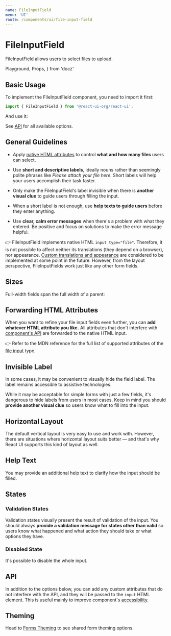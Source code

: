 ```yaml
---
name: FileInputField
menu: 'UI'
route: /components/ui/file-input-field
---
```


# FileInputField

FileInputField allows users to select files to upload.

  Playground,
  Props,
} from 'docz'

## Basic Usage

To implement the FileInputField component, you need to import it first:

```js
import { FileInputField } from '@react-ui-org/react-ui';
```

And use it:

<Playground>
  <FileInputField label="Attachment" />
</Playground>

See [API](#api) for all available options.

## General Guidelines

- Apply [native HTML attributes](#forwarding-html-attributes) to control **what
  and how many files** users can select.

- Use **short and descriptive labels**, ideally nouns rather than seemingly
  polite phrases like _Please attach your file here_. Short labels will help
  your users accomplish their task faster.

- Only make the FileInputField's label invisible when there is **another visual
  clue** to guide users through filling the input.

- When a short label is not enough, use **help texts to guide users** before
  they enter anything.

- Use **clear, calm error messages** when there's a problem with what they
  entered. Be positive and focus on solutions to make the error message helpful.

👉 FileInputField implements native HTML `input type="file"`. Therefore, it is
not possible to affect neither its translations (they depend on a browser), nor
appearance.
[Custom translations and appearance](https://github.com/react-ui-org/react-ui/issues/244)
are considered to be implemented at some point in the future. However, from the
layout perspective, FileInputFields work just like any other form fields.

## Sizes

Full-width fields span the full width of a parent:

<Playground>
  <FileInputField
    fullWidth
    label="First name"
  />
</Playground>

## Forwarding HTML Attributes

When you want to refine your file input fields even further, you
can **add whatever HTML attribute you like.** All attributes that don't
interfere with [component's API](#api) are forwarded to the native HTML input.

<Playground>
  <FileInputField
    accept=".pdf,.jpg,.jpeg,.png"
    helpText={`
      Choose up to 10 files. Allowed extensions are .pdf, .jpg, .jpeg, or .png.
      Size limit is 10 MB.
    `}
    label="Attachment"
    multiple
  />
</Playground>

👉 Refer to the MDN reference for the full list of supported attributes of the
[file input](https://developer.mozilla.org/en-US/docs/Web/HTML/Element/input/file)
type.

## Invisible Label

In some cases, it may be convenient to visually hide the field label. The label
remains accessible to assistive technologies.

While it may be acceptable for simple forms with just a few fields, it's
dangerous to hide labels from users in most cases. Keep in mind you should
**provide another visual clue** so users know what to fill into the input.

<Playground>
  <FileInputField
    isLabelVisible={false}
    label="Attachment"
  />
</Playground>

## Horizontal Layout

The default vertical layout is very easy to use and work with. However, there
are situations where horizontal layout suits better — and that's why React UI
supports this kind of layout as well.

<Playground>
  <FileInputField
    label="Attachment"
    layout="horizontal"
  />
  <FileInputField
    fullWidth
    isLabelVisible={false}
    label="Attachment"
    layout="horizontal"
  />
</Playground>

## Help Text

You may provide an additional help text to clarify how the input should be
filled.

<Playground>
  <FileInputField
    helpText="Choose one or more files to upload."
    label="Attachment"
  />
  <FileInputField
    helpText="Choose one or more files to upload."
    label="Attachment"
    layout="horizontal"
  />
  <FileInputField
    fullWidth
    helpText="Choose one or more files to upload."
    label="Attachment"
    layout="horizontal"
  />
</Playground>

## States

### Validation States

Validation states visually present the result of validation of the input. You
should always **provide a validation message for states other than valid** so
users know what happened and what action they should take or what options they
have.

<Playground>
  <FileInputField
    label="Attachment"
    validationState="valid"
    validationText="Looks good!"
  />
  <FileInputField
    label="Attachment"
    validationState="invalid"
    validationText="Your file is too big. Please select something smaller."
  />
  <FileInputField
    label="Attachment"
    validationState="warning"
    validationText={`
      You selected more than 10 files.
      It may take some time before we process them.
    `}
  />
</Playground>

### Disabled State

It's possible to disable the whole input.

<Playground>
  <FileInputField
    disabled
    label="Attachment"
  />
</Playground>

## API

In addition to the options below, you can add any custom attributes that do not
interfere with the API, and they will be passed to the `input` HTML element.
This is useful mainly to improve component's
[accessibility](#forwarding-html-attributes).

<Props table of={FileInputField} />

## Theming

Head to [Forms Theming](/customize/theming/forms) to see shared form theming
options.
